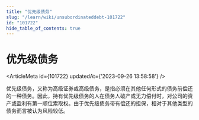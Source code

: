 ```yaml
---
title: "优先级债务"
slug: "/learn/wiki/unsubordinateddebt-101722"
id: "101722"
hide_table_of_contents: true
---
```



# 优先级债务

<ArticleMeta id={101722} updatedAt={'2023-09-26 13:58:58'} />
<div className='border-solid border-b border-t-0 my-4 border-[var(--ifm-color-gray-300)]' />

优先级债务，又称为高级证券或高级债务，是指必须在其他任何形式的债务前偿还的一种债务。因此，持有优先级债务的人在债务人破产或无力偿付时，对公司的资产或盈利有第一顺位索取权。由于优先级债务带有偿还的担保，相对于其他类型的债务而言被认为风险较低。
